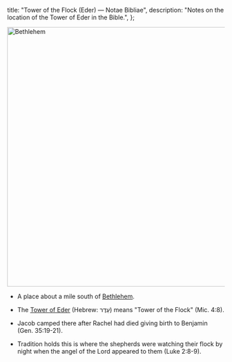   title: "Tower of the Flock (Eder) — Notae Bibliae",
  description: "Notes on the location of the Tower of Eder in the Bible.",
};

<Initial text="Tower of the Flock (Eder)"/>

<Image
  className="sepia rounded"
  src="/places/bethlehem.jpg"
  alt="Bethlehem"
  width="600"
  height="600"
/>

- A place about a mile south of [Bethlehem](/places/old-testament/genesis/bethlehem).

- The [Tower of Eder](/places/old-testament/genesis/tower-of-eder) (Hebrew: עֵדֶר) means "Tower of the Flock" (Mic. 4:8).

- Jacob camped there after Rachel had died giving birth to Benjamin (Gen. 35:19-21).

- Tradition holds this is where the shepherds were watching their flock by night when the angel of the Lord appeared to them (Luke 2:8-9).

